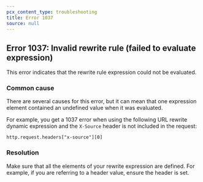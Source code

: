 ```yaml
---
pcx_content_type: troubleshooting
title: Error 1037
source: null
---
```


## Error 1037: Invalid rewrite rule (failed to evaluate expression)

This error indicates that the rewrite rule expression could not be evaluated.

### Common cause

There are several causes for this error, but it can mean that one expression element contained an undefined value when it was evaluated.

For example, you get a 1037 error when using the following URL rewrite dynamic expression and the `X-Source` header is not included in the request:

`http.request.headers["x-source"][0]`

### Resolution

Make sure that all the elements of your rewrite expression are defined. For example, if you are referring to a header value, ensure the header is set.
